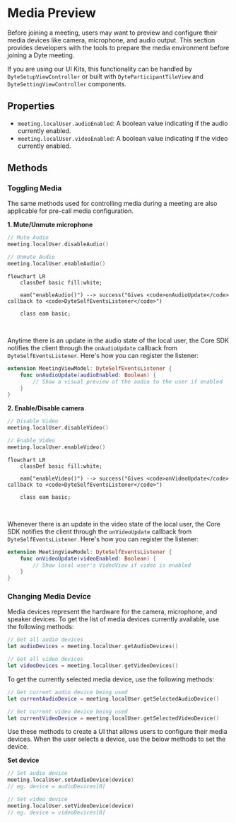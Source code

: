 # Media Preview

Before joining a meeting, users may want to preview and configure their media devices like camera, microphone, and audio output.
This section provides developers with the tools to prepare the media environment before joining a Dyte meeting.

If you are using our UI Kits, this functionality can be handled by `DyteSetupViewController` or built with `DyteParticipantTileView`
and `DyteSettingViewController` components.

## Properties

- `meeting.localUser.audioEnabled`: A <span className="tag-orange">boolean</span> value indicating if the audio currently enabled.
- `meeting.localUser.videoEnabled`: A <span className="tag-orange">boolean</span> value indicating if the video currently enabled.

## Methods

### Toggling Media

The same methods used for controlling media during a meeting are also applicable for pre-call media configuration.

**1. Mute/Unmute microphone**

```swift
// Mute Audio
meeting.localUser.disableAudio()

// Unmute Audio
meeting.localUser.enableAudio()
```

```mermaid
flowchart LR
    classDef basic fill:white;

    eam("enableAudio()") --> success("Gives <code>onAudioUpdate</code> callback to <code>DyteSelfEventsListener</code>")

    class eam basic;
```

<br />

Anytime there is an update in the audio state of the local user, the Core SDK notifies the client through the `onAudioUpdate` callback
from `DyteSelfEventsListener`. Here's how you can register the listener:

```swift
extension MeetingViewModel: DyteSelfEventsListener {
    func onAudioUpdate(audioEnabled: Boolean) {
        // Show a visual preview of the audio to the user if enabled
    }
}
```

**2. Enable/Disable camera**

```swift
// Disable Video
meeting.localUser.disableVideo()

// Enable Video
meeting.localUser.enableVideo()
```

```mermaid
flowchart LR
    classDef basic fill:white;

    eam("enableVideo()") --> success("Gives <code>onVideoUpdate</code> callback to <code>DyteSelfEventsListener</code>")

    class eam basic;
```

<br />

Whenever there is an update in the video state of the local user, the Core SDK notifies the client through the `onVideoUpdate` callback
from `DyteSelfEventsListener`. Here's how you can register the listener:

```swift
extension MeetingViewModel: DyteSelfEventsListener {
    func onVideoUpdate(videoEnabled: Boolean) {
        // Show local user's VideoView if video is enabled
    }
}
```

### Changing Media Device

Media devices represent the hardware for the camera, microphone, and speaker devices. To get the list of media devices currently
available, use the following methods:

```swift
// Get all audio devices
let audioDevices = meeting.localUser.getAudioDevices()

// Get all video devices
let videoDevices = meeting.localUser.getVideoDevices()
```

To get the currently selected media device, use the following methods:

```swift
// Get current audio device being used
let currentAudioDevice = meeting.localUser.getSelectedAudioDevice()

// Get current video device being used
let currentVideoDevice = meeting.localUser.getSelectedVideoDevice()
```

Use these methods to create a UI that allows users to configure their media devices. When the user selects a device, use the below methods to set the device.

**Set device**

```swift
// Set audio device
meeting.localUser.setAudioDevice(device)
// eg. device = audioDevices[0]

// Set video device
meeting.localUser.setVideoDevice(device)
// eg. device = videoDevices[0]
```
